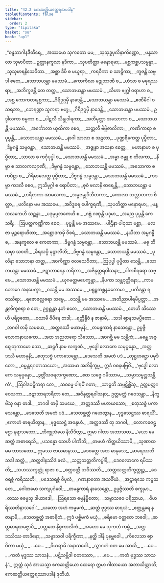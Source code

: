 ```yaml
---
title: "42.2 ဧကဆတ္တိယတ္ထေရအပဒါန"
tableOfContents: false
sidebar:
  order: 2
type: "tipitaka"
basket: "su"
book: "ap1"
---
```



<DynamicBreadcrumb />

<Division number="32" book="ap1" e="ch" v="20" p="431">

<Paragraph number="5282" type="verses" book="ap1">
_“စန္ဒဘာဂါနဒီတီရေ,_  
_အဿမော သုကတော မမ;_  
_သုသုဒ္ဓပုလိနာကိဏ္ဏော,_  
_ပန္နသာလာ သုမာပိတာ._  

</Paragraph>

</Division>
<Division number="33" book="ap1" e="ch" v="20" p="431">

<Paragraph number="5283" type="verses" book="ap1">
ဥတ္တာနကူလာ နဒိကာ,_  
_သုပတိတ္ထာ မနောရမာ;_  
_မစ္ဆကစ္ဆပသမ္ပန္နာ,_  
_သုသုမာရနိသေဝိတာ._  

</Paragraph>

</Division>
<Division number="34" book="ap1" e="ch" v="20" p="432">

<Paragraph number="5284" type="verses" book="ap1">
_အစ္ဆာ ဒီပီ စ မယူရာ,_  
_ကရဝီကာ စ သာဠိကာ;_  
_ကူဇန္တိ သဗ္ဗဒါ ဧတေ,_  
_သောဘယန္တာ မမဿမံ._  

</Paragraph>

</Division>
<Division number="35" book="ap1" e="ch" v="20" p="432">

<Paragraph number="5285" type="verses" book="ap1">
_ကောကိလာ မဉ္ဇုဘာဏီ စ,_  
_ဟံသာ စ မဓုရဿရာ;_  
_အဘိကူဇန္တိ တေ တတ္ထ,_  
_သောဘယန္တာ မမဿမံ._  

</Paragraph>

</Division>
<Division number="36" book="ap1" e="ch" v="20" p="432">

<Paragraph number="5286" type="verses" book="ap1">
_သီဟာ ဗျဂ္ဃါ ဝရာဟာ စ,_  
_အစ္ဆ ကောကတရစ္ဆကာ;_  
_ဂိရိဒုဂ္ဂမှိ နာဒေန္တိ,_  
_သောဘယန္တာ မမဿမံ._  

</Paragraph>

</Division>
<Division number="37" book="ap1" e="ch" v="20" p="432">

<Paragraph number="5287" type="verses" book="ap1">
_ဧဏီမိဂါ စ သရဘာ,_  
_ဘေရဏ္ဍာ သူကရာ ဗဟူ;_  
_ဂိရိဒုဂ္ဂမှိ နာဒေန္တိ,_  
_သောဘယန္တာ မမဿမံ._  

</Paragraph>

</Division>
<Division number="38" book="ap1" e="ch" v="20" p="432">

<Paragraph number="5288" type="verses" book="ap1">
ဥဒ္ဒါလကာ စမ္ပကာ စ,_  
_ပါဋလီ သိန္ဒုဝါရကာ;_  
_အတိမုတ္တာ အသောကာ စ,_  
_သောဘယန္တိ မမဿမံ._  

</Paragraph>

</Division>
<Division number="39" book="ap1" e="ch" v="20" p="432">

<Paragraph number="5289" type="verses" book="ap1">
_အင်္ကောလာ ယူထိကာ စေဝ,_  
_သတ္တလီ ဗိမ္ဗိဇာလိကာ;_  
_ကဏိကာရာ စ ပုပ္ဖန္တိ,_  
_သောဘယန္တာ မမဿမံ._  

</Paragraph>

</Division>
<Division number="40" book="ap1" e="ch" v="20" p="432">

<Paragraph number="5290" type="verses" book="ap1">
_နာဂါ သာလာ စ သဠလာ,_  
_ပုဏ္ဍရီကေတ္ထ ပုပ္ဖိတာ;_  
_ဒိဗ္ဗဂန္ဓံ သမ္ပဝန္တာ,_  
_သောဘယန္တိ မမဿမံ._  

</Paragraph>

</Division>
<Division number="41" book="ap1" e="ch" v="20" p="432">

<Paragraph number="5291" type="verses" book="ap1">
_အဇ္ဇုနာ အသနာ စေတ္ထ,_  
_မဟာနာမာ စ ပုပ္ဖိတာ;_  
_သာလာ စ ကင်္ဂုပုပ္ဖါ စ,_  
_သောဘယန္တိ မမဿမံ._  

</Paragraph>

</Division>
<Division number="42" book="ap1" e="ch" v="20" p="432">

<Paragraph number="5292" type="verses" book="ap1">
_အမ္ဗာ ဇမ္ဗူ စ တိလကာ,_  
_နိမ္ဗာ စ သာလကလျာဏီ;_  
_ဒိဗ္ဗဂန္ဓံ သမ္ပဝန္တာ,_  
_သောဘယန္တိ မမဿမံ._  

</Paragraph>

</Division>
<Division number="43" book="ap1" e="ch" v="20" p="432">

<Paragraph number="5293" type="verses" book="ap1">
_အသောကာ စ ကပိဋ္ဌာ စ,_  
_ဂိရိမာလေတ္ထ ပုပ္ဖိတာ;_  
_ဒိဗ္ဗဂန္ဓံ သမ္ပဝန္တာ,_  
_သောဘယန္တိ မမဿမံ._  

</Paragraph>

</Division>
<Division number="44" book="ap1" e="ch" v="20" p="432">

<Paragraph number="5294" type="verses" book="ap1">
_ကဒမ္ဗာ ကဒလီ စေဝ,_  
ဣသိမုဂ္ဂါ စ ရောပိတာ;_  
_ဓုဝံ ဖလာနိ ဓာရေန္တိ,_  
_သောဘယန္တာ မမဿမံ._  

</Paragraph>

</Division>
<Division number="45" book="ap1" e="ch" v="20" p="432">

<Paragraph number="5295" type="verses" book="ap1">
_ဟရီတကာ အာမလကာ,_  
_အမ္ဗဇမ္ဗုဝိဘီတကာ;_  
_ကောလာ ဘလ္လာတကာ ဗိလ္လာ,_  
_ဖလိနော မမ အဿမေ._  

</Paragraph>

</Division>
<Division number="46" book="ap1" e="ch" v="20" p="433">

<Paragraph number="5296" type="verses" book="ap1">
_အဝိဒူရေ ပေါက္ခရဏီ,_  
_သုပတိတ္ထာ မနောရမာ;_  
_မန္ဒာလကေဟိ သဉ္ဆန္နာ,_  
_ပဒုမုပ္ပလကေဟိ စ._  

</Paragraph>

</Division>
<Division number="47" book="ap1" e="ch" v="20" p="433">

<Paragraph number="5297" type="verses" book="ap1">
_ဂဗ္ဘံ ဂဏှန္တိ ပဒုမာ,_  
_အညေ ပုပ္ဖန္တိ ကေသရီ;_  
_ဩပတ္တကဏ္ဏိကာ စေဝ,_  
_ပုပ္ဖန္တိ မမ အဿမေ._  

</Paragraph>

</Division>
<Division number="48" book="ap1" e="ch" v="20" p="433">

<Paragraph number="5298" type="verses" book="ap1">
_ပါဌီနာ ပါဝုသာ မစ္ဆာ,_  
_ဗလဇာ မုဉ္ဇရောဟိတာ;_  
_အစ္ဆောဒကမှိ ဝိစရံ,_  
_သောဘယန္တိ မမဿမံ._  

</Paragraph>

</Division>
<Division number="49" book="ap1" e="ch" v="20" p="433">

<Paragraph number="5299" type="verses" book="ap1">
_နယိတာ အမ္ဗဂန္ဓီ စ,_  
_အနုကူလေ စ ကေတကာ;_  
_ဒိဗ္ဗဂန္ဓံ သမ္ပဝန္တာ,_  
_သောဘယန္တိ မမဿမံ._  

</Paragraph>

</Division>
<Division number="50" book="ap1" e="ch" v="20" p="433">

<Paragraph number="5300" type="verses" book="ap1">
_မဓု ဘိသမှာ သဝတိ,_  
_ခီရသပ္ပိ မုဠာလိဘိ;_  
_ဒိဗ္ဗဂန္ဓံ သမ္ပဝန္တာ,_  
_သောဘယန္တိ မမဿမံ._  

</Paragraph>

</Division>
<Division number="51" book="ap1" e="ch" v="20" p="433">

<Paragraph number="5301" type="verses" book="ap1">
_ပုလိနာ သောဘနာ တတ္ထ,_  
_အာကိဏ္ဏာ ဇလသေဝိတာ;_  
_ဩပုပ္ဖါ ပုပ္ဖိတာ သေန္တိ,_  
_သောဘယန္တာ မမဿမံ._  

</Paragraph>

</Division>
<Division number="52" book="ap1" e="ch" v="20" p="433">

<Paragraph number="5302" type="verses" book="ap1">
_ဇဋာဘာရေန ဘရိတာ,_  
_အဇိနုတ္တရဝါသနာ;_  
_ဝါကစီရဓရာ သဗ္ဗေ,_  
_သောဘယန္တိ မမဿမံ._  

</Paragraph>

</Division>
<Division number="53" book="ap1" e="ch" v="20" p="433">

<Paragraph number="5303" type="verses" book="ap1">
_ယုဂမတ္တမပေက္ခန္တာ,_  
_နိပကာ သန္တဝုတ္တိနော;_  
_ကာမဘောဂေ အနပေက္ခာ,_  
_ဝသန္တိ မမ အဿမေ._  

</Paragraph>

</Division>
<Division number="54" book="ap1" e="ch" v="20" p="433">

<Paragraph number="5304" type="verses" book="ap1">
_ပရူဠှကစ္ဆနခလောမာ,_  
_ပင်္ကဒန္တာ ရဇဿိရာ;_  
_ရဇောဇလ္လဓရာ သဗ္ဗေ,_  
_ဝသန္တိ မမ အဿမေ._  

</Paragraph>

</Division>
<Division number="55" book="ap1" e="ch" v="20" p="433">

<Paragraph number="5305" type="verses" book="ap1">
_အဘိညာပါရမိပ္ပတ္တာ,_  
_အန္တလိက္ခစရာ စ တေ;_  
ဥဂ္ဂစ္ဆန္တာ နဘံ ဧတေ,_  
_သောဘယန္တိ မမဿမံ._  

</Paragraph>

</Division>
<Division number="56" book="ap1" e="ch" v="20" p="433">

<Paragraph number="5306" type="verses" book="ap1">
_တေဟိ သိဿေဟိ ပရိဝုတော,_  
_ဝသာမိ ဝိပိနေ တဒါ;_  
_ရတ္တိန္ဒိဝံ န ဇာနာမိ,_  
_သဒါ ဈာနသမပ္ပိတော._  

</Paragraph>

</Division>
<Division number="57" book="ap1" e="ch" v="20" p="433">

<Paragraph number="5307" type="verses" book="ap1">
_ဘဂဝါ တမှိ သမယေ,_  
_အတ္ထဒဿီ မဟာမုနိ;_  
_တမန္ဓကာရံ နာသေန္တော,_  
ဥပ္ပဇ္ဇိ လောကနာယကော._  

</Paragraph>

</Division>
<Division number="58" book="ap1" e="ch" v="20" p="433">

<Paragraph number="5308" type="verses" book="ap1">
_အထ အညတရော သိဿော,_  
_အာဂစ္ဆိ မမ သန္တိကံ;_  
_မန္တေ အဇ္ဈေတုကာမော သော,_  
_ဆဠင်္ဂံ နာမ လက္ခဏံ._  

</Paragraph>

</Division>
<Division number="59" book="ap1" e="ch" v="20" p="434">

<Paragraph number="5309" type="verses" book="ap1">
_ဗုဒ္ဓေါ လောကေ သမုပ္ပန္နော,_  
_အတ္ထဒဿီ မဟာမုနိ;_  
_စတုသစ္စံ ပကာသေန္တော,_  
_ဒေသေတိ အမတံ ပဒံ._  

</Paragraph>

</Division>
<Division number="60" book="ap1" e="ch" v="20" p="434">

<Paragraph number="5310" type="verses" book="ap1">
_တုဋ္ဌဟဋ္ဌော ပမုဒိတော,_  
_ဓမ္မန္တရဂတာသယော;_  
_အဿမာ အဘိနိက္ခမ္မ,_  
ဣဒံ ဝစနမဗြဝိံ._  

</Paragraph>

</Division>
<Division number="61" book="ap1" e="ch" v="20" p="434">

<Paragraph number="5311" type="verses" book="ap1">
_‘ဗုဒ္ဓေါ လောကေ သမုပ္ပန္နော,_  
_ဒွတ္တိံသဝရလက္ခဏော;_  
_ဧထ သဗ္ဗေ ဂမိဿာမ,_  
_သမ္မာသမ္ဗုဒ္ဓသန္တိကံ’._  

</Paragraph>

</Division>
<Division number="62" book="ap1" e="ch" v="20" p="434">

<Paragraph number="5312" type="verses" book="ap1">
_ဩဝါဒပဋိကရာ တေ,_  
_သဓမ္မေ ပါရမိံ ဂတာ;_  
_သာဓူတိ သမ္ပဋိစ္ဆိံသု,_  
ဥတ္တမတ္ထဂဝေသကာ._  

</Paragraph>

</Division>
<Division number="63" book="ap1" e="ch" v="20" p="434">

<Paragraph number="5313" type="verses" book="ap1">
_ဇဋာဘာရဘရိတာ တေ,_  
_အဇိနုတ္တရဝါသနာ;_  
ဥတ္တမတ္ထံ ဂဝေသန္တာ,_  
_နိက္ခမိံသု ဝနာ တဒါ._  

</Paragraph>

</Division>
<Division number="64" book="ap1" e="ch" v="20" p="434">

<Paragraph number="5314" type="verses" book="ap1">
_ဘဂဝါ တမှိ သမယေ,_  
_အတ္ထဒဿီ မဟာယသော;_  
_စတုသစ္စံ ပကာသေန္တော,_  
_ဒေသေတိ အမတံ ပဒံ._  

</Paragraph>

</Division>
<Division number="65" book="ap1" e="ch" v="20" p="434">

<Paragraph number="5315" type="verses" book="ap1">
_သေတစ္ဆတ္တံ ဂဟေတွာန,_  
_ဗုဒ္ဓသေဋ္ဌဿ ဓာရယိံ;_  
_ဧကာဟံ ဓာရယိတွာန,_  
_ဗုဒ္ဓသေဋ္ဌံ အဝန္ဒဟံ._  

</Paragraph>

</Division>
<Division number="66" book="ap1" e="ch" v="20" p="434">

<Paragraph number="5316" type="verses" book="ap1">
_အတ္ထဒဿီ တု ဘဂဝါ,_  
_လောကဇေဋ္ဌော နရာသဘော;_  
_ဘိက္ခုသံဃေ နိသီဒိတွာ,_  
ဣမာ ဂါထာ အဘာသထ._  

</Paragraph>

</Division>
<Division number="67" book="ap1" e="ch" v="20" p="434">

<Paragraph number="5317" type="verses" book="ap1">
_‘ယော မေ ဆတ္တံ အဓာရေသိ,_  
_ပသန္နော သေဟိ ပါဏိဘိ;_  
_တမဟံ ကိတ္တယိဿာမိ,_  
_သုဏာထ မမ ဘာသတော._  

</Paragraph>

</Division>
<Division number="68" book="ap1" e="ch" v="20" p="434">

<Paragraph number="5318" type="verses" book="ap1">
ဣမဿ ဇာယမာနဿ,_  
_ဒေဝတ္တေ အထ မာနုသေ;_  
_ဓာရေဿတိ သဒါ ဆတ္တံ,_  
_ဆတ္တဒါနဿိဒံ ဖလံ._  

</Paragraph>

</Division>
<Division number="69" book="ap1" e="ch" v="20" p="434">

<Paragraph number="5319" type="verses" book="ap1">
_သတ္တသတ္တတိကပ္ပါနိ,_  
_ဒေဝလောကေ ရမိဿတိ;_  
_သဟဿက္ခတ္တုံ ရာဇာ စ,_  
_စက္ကဝတ္တီ ဘဝိဿတိ._  

</Paragraph>

</Division>
<Division number="70" book="ap1" e="ch" v="20" p="434">

<Paragraph number="5320" type="verses" book="ap1">
_သတ္တသတ္တတိက္ခတ္တုဉ္စ,_  
_ဒေဝရဇ္ဇံ ကရိဿတိ;_  
_ပဒေသရဇ္ဇံ ဝိပုလံ,_  
_ဂဏနာတော အသင်္ခိယံ._  

</Paragraph>

</Division>
<Division number="71" book="ap1" e="ch" v="20" p="434">

<Paragraph number="5321" type="verses" book="ap1">
_အဋ္ဌာရသေ ကပ္ပသတေ,_  
_ဂေါတမော သကျပုင်္ဂဝေါ;_  
_တမန္ဓကာရံ နာသေန္တော,_  
ဥပ္ပဇ္ဇိဿတိ စက္ခုမာ._  

</Paragraph>

</Division>
<Division number="72" book="ap1" e="ch" v="20" p="435">

<Paragraph number="5322" type="verses" book="ap1">
_တဿ ဓမ္မေသု ဒါယာဒေါ,_  
_ဩရသော ဓမ္မနိမ္မိတော;_  
_သဗ္ဗာသဝေ ပရိညာယ,_  
_ဝိဟရိဿတိနာသဝေါ’._  

</Paragraph>

</Division>
<Division number="73" book="ap1" e="ch" v="20" p="435">

<Paragraph number="5323" type="verses" book="ap1">
_ယတော အဟံ ကမ္မမကံ,_  
_ဆတ္တံ ဗုဒ္ဓဿ ဓာရယံ;_  
_ဧတ္ထန္တရေ န ဇာနာမိ,_  
_သေတစ္ဆတ္တံ အဓာရိတံ._  

</Paragraph>

</Division>
<Division number="74" book="ap1" e="ch" v="20" p="435">

<Paragraph number="5324" type="verses" book="ap1">
ဣဒံ ပစ္ဆိမကံ မယှံ,_  
_စရိမော ဝတ္တတေ ဘဝေါ;_  
_ဆတ္တဓာရဏမဇ္ဇာပိ,_  
_ဝတ္တတေ နိစ္စကာလိကံ._  

</Paragraph>

</Division>
<Division number="75" book="ap1" e="ch" v="20" p="435">

<Paragraph number="5325" type="verses" book="ap1">
_အဟော မေ သုကတံ ကမ္မံ,_  
_အတ္ထဒဿိဿ တာဒိနော;_  
_သဗ္ဗာသဝါ ပရိက္ခီဏာ,_  
_နတ္ထိ ဒါနိ ပုနဗ္ဘဝေါ._  

</Paragraph>

</Division>
<Division number="76" book="ap1" e="ch" v="20" p="435">

<Paragraph number="5326" type="verses" book="ap1">
_ကိလေသာ ဈာပိတာ မယှံ,_  
_ …ပေ… _  
_ဝိဟရာမိ အနာသဝေါ._  

</Paragraph>

</Division>
<Division number="77" book="ap1" e="ch" v="20" p="435">

<Paragraph number="5327" type="verses" book="ap1">
_သွာဂတံ ဝတ မေ အာသိ,_  
_ …ပေ… _  
_ကတံ ဗုဒ္ဓဿ သာသနံ._  

</Paragraph>

</Division>
<Division number="78" book="ap1" e="ch" v="20" p="435">

<Paragraph number="5328" type="verses" book="ap1">
_ပဋိသမ္ဘိဒါ စတဿော,_  
_ …ပေ… _  
_ကတံ ဗုဒ္ဓဿ သာသနံ”._  

</Paragraph>

<Paragraph number="5329" book="ap1">
ဣတ္ထံ သုဒံ အာယသ္မာ ဧကဆတ္တိယော ထေရော ဣမာ ဂါထာယော အဘာသိတ္ထာတိ;

</Paragraph>
</Division>

<Paragraph number="5330" type="center" book="ap1">
ဧကဆတ္တိယတ္ထေရဿာပဒါနံ ဒုတိယံ.
</Paragraph>